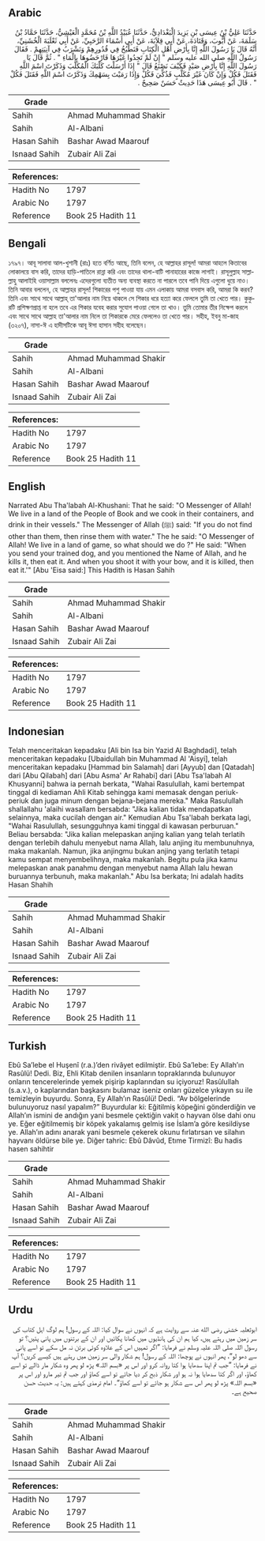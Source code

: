 ## Arabic


<div dir="rtl" lang="ar" style={{fontSize:'larger',backgroundColor:'#f8f9fa',padding:20}}>
حَدَّثَنَا عَلِيُّ بْنُ عِيسَى بْنِ يَزِيدَ الْبَغْدَادِيُّ، حَدَّثَنَا عُبَيْدُ اللَّهِ بْنُ مُحَمَّدٍ الْعَيْشِيُّ، حَدَّثَنَا حَمَّادُ بْنُ سَلَمَةَ، عَنْ أَيُّوبَ، وَقَتَادَةَ، عَنْ أَبِي قِلاَبَةَ، عَنْ أَبِي أَسْمَاءَ الرَّحَبِيِّ، عَنْ أَبِي ثَعْلَبَةَ الْخُشَنِيِّ، أَنَّهُ قَالَ يَا رَسُولَ اللَّهِ إِنَّا بِأَرْضِ أَهْلِ الْكِتَابِ فَنَطْبُخُ فِي قُدُورِهِمْ وَنَشْرَبُ فِي آنِيَتِهِمْ ‏.‏ فَقَالَ رَسُولُ اللَّهِ صلى الله عليه وسلم ‏"‏ إِنْ لَمْ تَجِدُوا غَيْرَهَا فَارْحَضُوهَا بِالْمَاءِ ‏"‏ ‏.‏ ثُمَّ قَالَ يَا رَسُولَ اللَّهِ إِنَّا بِأَرْضِ صَيْدٍ فَكَيْفَ نَصْنَعُ قَالَ ‏"‏ إِذَا أَرْسَلْتَ كَلْبَكَ الْمُكَلَّبَ وَذَكَرْتَ اسْمَ اللَّهِ فَقَتَلَ فَكُلْ وَإِنْ كَانَ غَيْرَ مُكَلَّبٍ فَذُكِّيَ فَكُلْ وَإِذَا رَمَيْتَ بِسَهْمِكَ وَذَكَرْتَ اسْمَ اللَّهِ فَقَتَلَ فَكُلْ ‏"‏ ‏.‏ قَالَ أَبُو عِيسَى هَذَا حَدِيثٌ حَسَنٌ صَحِيحٌ ‏.‏
</div>
<div style={{backgroundColor:'#f8f9fa',padding:20, marginBottom: 10}}><table> <thead> <tr> <th>Grade</th> <th></th> </tr> </thead> <tbody> <tr><td>Sahih</td><td>Ahmad Muhammad Shakir</td></tr><tr><td>Sahih</td><td>Al-Albani</td></tr><tr><td>Hasan Sahih</td><td>Bashar Awad Maarouf</td></tr><tr><td>Isnaad Sahih</td><td>Zubair Ali Zai</td></tr></tbody></table><table> <thead> <tr> <th>References:</th> <th></th> </tr> </thead> <tbody><tr><td>Hadith No</td><td>1797</td></tr><tr><td>Arabic No</td><td>1797</td></tr><tr><td>Reference</td><td>Book 25 Hadith 11</td></tr></tbody></table></div>

## Bengali


<div dir="ltr" lang="bn" style={{fontSize:'larger',backgroundColor:'#f8f9fa',padding:20}}>
১৭৯৭। আবূ সালাবা আল-খুশানী (রাঃ) হতে বর্ণিত আছে, তিনি বলেন, হে আল্লাহর রাসূল! আমরা আহলে কিতাবের লোকালয়ে বাস করি, তাদের হাড়ি-পাতিলে রান্না করি এবং তাদের থালা-বাটি পানাহারের কাজে লাগাই। রাসূলুল্লাহ সাল্লাল্লাহু আলাইহি ওয়াসাল্লাম বললেনঃ এদেরগুলো ব্যতীত অন্য ব্যবস্থা করতে না পারলে তবে পানি দিয়ে এগুলো ধুয়ে নাও। তিনি আবার বললেন, হে আল্লাহর রাসূল! শিকারের পশু পাওয়া যায় এমন এলাকায় আমরা বসবাস করি, আমরা কি করব? তিনি এবং সাথে সাথে আল্লাহ্ তা'আলার নাম নিয়ে থাকলে সে শিকার ধরে হত্যা করে ফেললে তুমি তা খেতে পার। কুকুরটি প্রশিক্ষণপ্রাপ্ত না হলে তবে এর শিকার যবেহ করার সুযোগ পাওয়া গেলে তা খাও। তুমি তোমার তীর নিক্ষেপ করলে এবং সাথে সাথে আল্লাহ তা'আলার নাম নিলে তা শিকারকে মেরে ফেললেও তা খেতে পার। সহীহ, ইবনু মা-জাহ (৩২০৭), নাসা-ঈ এ হাদীসটিকে আবূ ঈসা হাসান সহীহ বলেছেন।
</div>
<div style={{backgroundColor:'#f8f9fa',padding:20, marginBottom: 10}}><table> <thead> <tr> <th>Grade</th> <th></th> </tr> </thead> <tbody> <tr><td>Sahih</td><td>Ahmad Muhammad Shakir</td></tr><tr><td>Sahih</td><td>Al-Albani</td></tr><tr><td>Hasan Sahih</td><td>Bashar Awad Maarouf</td></tr><tr><td>Isnaad Sahih</td><td>Zubair Ali Zai</td></tr></tbody></table><table> <thead> <tr> <th>References:</th> <th></th> </tr> </thead> <tbody><tr><td>Hadith No</td><td>1797</td></tr><tr><td>Arabic No</td><td>1797</td></tr><tr><td>Reference</td><td>Book 25 Hadith 11</td></tr></tbody></table></div>

## English


<div dir="ltr" lang="en" style={{fontSize:'larger',backgroundColor:'#f8f9fa',padding:20}}>
Narrated Abu Tha'labah Al-Khushani: That he said: "O Messenger of Allah! We live in a land of the People of Book and we cook in their containers, and drink in their vessels." The Messenger of Allah (ﷺ) said: "If you do not find other than them, then rinse them with water." The he said: "O Messenger of Allah! We live in a land of game, so what should we do ?" He said: "When you send your trained dog, and you mentioned the Name of Allah, and he kills it, then eat it. And when you shoot it with your bow, and it is killed, then eat it.'" [Abu 'Eisa said:] This Hadith is Hasan Sahih
</div>
<div style={{backgroundColor:'#f8f9fa',padding:20, marginBottom: 10}}><table> <thead> <tr> <th>Grade</th> <th></th> </tr> </thead> <tbody> <tr><td>Sahih</td><td>Ahmad Muhammad Shakir</td></tr><tr><td>Sahih</td><td>Al-Albani</td></tr><tr><td>Hasan Sahih</td><td>Bashar Awad Maarouf</td></tr><tr><td>Isnaad Sahih</td><td>Zubair Ali Zai</td></tr></tbody></table><table> <thead> <tr> <th>References:</th> <th></th> </tr> </thead> <tbody><tr><td>Hadith No</td><td>1797</td></tr><tr><td>Arabic No</td><td>1797</td></tr><tr><td>Reference</td><td>Book 25 Hadith 11</td></tr></tbody></table></div>

## Indonesian


<div dir="ltr" lang="id" style={{fontSize:'larger',backgroundColor:'#f8f9fa',padding:20}}>
Telah menceritakan kepadaku [Ali bin Isa bin Yazid Al Baghdadi], telah menceritakan kepadaku [Ubaidullah bin Muhammad Al 'Aisyi], telah menceritakan kepadaku [Hammad bin Salamah] dari [Ayyub] dan [Qatadah] dari [Abu Qilabah] dari [Abu Asma' Ar Rahabi] dari [Abu Tsa'labah Al Khusyanni] bahwa ia pernah berkata, "Wahai Rasulullah, kami bertempat tinggal di kediaman Ahli Kitab sehingga kami memasak dengan periuk-periuk dan juga minum dengan bejana-bejana mereka." Maka Rasulullah shallallahu 'alaihi wasallam bersabda: "Jika kalian tidak mendapatkan selainnya, maka cucilah dengan air." Kemudian Abu Tsa'labah berkata lagi, "Wahai Rasulullah, sesungguhnya kami tinggal di kawasan perburuan." Beliau bersabda: "Jika kalian melepaskan anjing kalian yang telah terlatih dengan terlebih dahulu menyebut nama Allah, lalu anjing itu membunuhnya, maka makanlah. Namun, jika anjingmu bukan anjing yang terlatih tetapi kamu sempat menyembelihnya, maka makanlah. Begitu pula jika kamu melepaskan anak panahmu dengan menyebut nama Allah lalu hewan buruannya terbunuh, maka makanlah." Abu Isa berkata; Ini adalah hadits Hasan Shahih
</div>
<div style={{backgroundColor:'#f8f9fa',padding:20, marginBottom: 10}}><table> <thead> <tr> <th>Grade</th> <th></th> </tr> </thead> <tbody> <tr><td>Sahih</td><td>Ahmad Muhammad Shakir</td></tr><tr><td>Sahih</td><td>Al-Albani</td></tr><tr><td>Hasan Sahih</td><td>Bashar Awad Maarouf</td></tr><tr><td>Isnaad Sahih</td><td>Zubair Ali Zai</td></tr></tbody></table><table> <thead> <tr> <th>References:</th> <th></th> </tr> </thead> <tbody><tr><td>Hadith No</td><td>1797</td></tr><tr><td>Arabic No</td><td>1797</td></tr><tr><td>Reference</td><td>Book 25 Hadith 11</td></tr></tbody></table></div>

## Turkish


<div dir="ltr" lang="tr" style={{fontSize:'larger',backgroundColor:'#f8f9fa',padding:20}}>
Ebû Sa’lebe el Huşenî (r.a.)’den rivâyet edilmiştir. Ebû Sa’lebe: Ey Allah’ın Rasûlü! Dedi. Biz, Ehli Kitab denilen insanların topraklarında bulunuyor onların tencerelerinde yemek pişirip kaplarından su içiyoruz! Rasûlullah (s.a.v.), o kaplarından başkasını bulamaz iseniz onları güzelce yıkayın su ile temizleyin buyurdu. Sonra, Ey Allah’ın Rasûlü! Dedi. “Av bölgelerinde bulunuyoruz nasıl yapalım?” Buyurdular ki: Eğitilmiş köpeğini gönderdiğin ve Allah’ın ismini de andığın yani besmele çektiğin vakit o hayvan ölse dahi onu ye. Eğer eğitilmemiş bir köpek yakalamış gelmiş ise İslam’a göre kesildiyse ye. Allah’ın adını anarak yani besmele çekerek okunu fırlatırsan ve silahın hayvanı öldürse bile ye. Diğer tahric: Ebû Dâvûd, Etıme Tirmizî: Bu hadis hasen sahihtir
</div>
<div style={{backgroundColor:'#f8f9fa',padding:20, marginBottom: 10}}><table> <thead> <tr> <th>Grade</th> <th></th> </tr> </thead> <tbody> <tr><td>Sahih</td><td>Ahmad Muhammad Shakir</td></tr><tr><td>Sahih</td><td>Al-Albani</td></tr><tr><td>Hasan Sahih</td><td>Bashar Awad Maarouf</td></tr><tr><td>Isnaad Sahih</td><td>Zubair Ali Zai</td></tr></tbody></table><table> <thead> <tr> <th>References:</th> <th></th> </tr> </thead> <tbody><tr><td>Hadith No</td><td>1797</td></tr><tr><td>Arabic No</td><td>1797</td></tr><tr><td>Reference</td><td>Book 25 Hadith 11</td></tr></tbody></table></div>

## Urdu


<div dir="rtl" lang="ur" style={{fontSize:'larger',backgroundColor:'#f8f9fa',padding:20}}>
ابوثعلبہ خشنی رضی الله عنہ سے روایت ہے کہ انہوں نے سوال کیا: اللہ کے رسول! ہم لوگ اہل کتاب کی سر زمین میں رہتے ہیں، کیا ہم ان کی ہانڈیوں میں کھانا پکائیں اور ان کے برتنوں میں پانی پئیں؟ تو رسول اللہ صلی اللہ علیہ وسلم نے فرمایا: ”اگر تمہیں اس کے علاوہ کوئی برتن نہ مل سکے تو اسے پانی سے دھو لو“، پھر انہوں نے پوچھا: اللہ کے رسول! ہم شکار والی سر زمین میں رہتے ہیں کیسے کریں؟ آپ نے فرمایا: ”جب تم اپنا سدھایا ہوا کتا روانہ کرو اور اس پر «بسم اللہ» پڑھ لو پھر وہ شکار مار ڈالے تو اسے کھاؤ، اور اگر کتا سدھایا ہوا نہ ہو اور شکار ذبح کر دیا جائے تو اسے کھاؤ اور جب تم تیر مارو اور اس پر «بسم اللہ» پڑھ لو پھر اس سے شکار ہو جائے تو اسے کھاؤ“۔ امام ترمذی کہتے ہیں: یہ حدیث حسن صحیح ہے۔
</div>
<div style={{backgroundColor:'#f8f9fa',padding:20, marginBottom: 10}}><table> <thead> <tr> <th>Grade</th> <th></th> </tr> </thead> <tbody> <tr><td>Sahih</td><td>Ahmad Muhammad Shakir</td></tr><tr><td>Sahih</td><td>Al-Albani</td></tr><tr><td>Hasan Sahih</td><td>Bashar Awad Maarouf</td></tr><tr><td>Isnaad Sahih</td><td>Zubair Ali Zai</td></tr></tbody></table><table> <thead> <tr> <th>References:</th> <th></th> </tr> </thead> <tbody><tr><td>Hadith No</td><td>1797</td></tr><tr><td>Arabic No</td><td>1797</td></tr><tr><td>Reference</td><td>Book 25 Hadith 11</td></tr></tbody></table></div>
